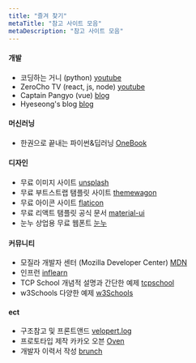 ```yaml
---
title: "즐겨 찾기"
metaTitle: "참고 사이트 모음"
metaDescription: "참고 사이트 모음"
---
```

#### 개발
   - 코딩하는 거니 (python) [youtube](https://www.youtube.com/channel/UCO7g158NWgLyn98z8v3zduA/featured)
   - ZeroCho TV (react, js, node)  [youtube](https://www.youtube.com/channel/UCp-vBtwvBmDiGqjvLjChaJw)
   - Captain Pangyo (vue) [blog](https://joshua1988.github.io/)
   - Hyeseong's blog [blog](https://blog.cometkim.kr/)
#### 머신러닝
   - 한권으로 끝내는 파이썬&딥러닝 [OneBook](https://sdc-james.gitbook.io/onebook/)
#### 디자인
   - 무료 이미지 사이트 [unsplash](https://unsplash.com/)
   - 무료 부트스트랩 탬플릿 사이트 [themewagon](https://themewagon.com/theme_tag/free/)
   - 무료 아이콘 사이트 [flaticon](https://www.flaticon.com/)
   - 무료 리액트 탬플릿 공식 문서 [material-ui](https://material-ui.com/)
   - 눈누 상업용 무료 웹폰트 [눈누](https://noonnu.cc/)

#### 커뮤니티
   - 모질라 개발자 센터 (Mozilla Developer Center) [MDN](https://developer.mozilla.org/ko/)
   - 인프런 [inflearn](https://www.inflearn.com/)
   - TCP School 개념적 설명과 간단한 예제 [tcpschool](http://tcpschool.com/)
   - w3Schools 다양한 예제 [w3Schools](https://www.w3schools.com/)

#### ect
   - 구조참고 및 프론트앤드 [velopert.log](https://velopert.com/)
   - 프로토타입 제작 카카오 오븐 [Oven](https://ovenapp.io/)
   - 개발자 이력서 작성 [brunch](https://brunch.co.kr/@hee072794/132)
